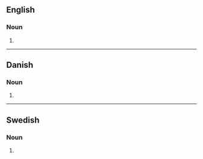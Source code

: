 {{also|Hummers}}
==English==

===Noun===
{{head|en|noun form}}

# {{plural of|hummer|lang=en}}

----

==Danish==

===Noun===
{{head|da|noun form}}

# {{inflection of|da|hummer||indef|gen|s}}

----

==Swedish==

===Noun===
{{head|sv|noun form}}

# {{sv-noun-form-indef-gen|hummer}}